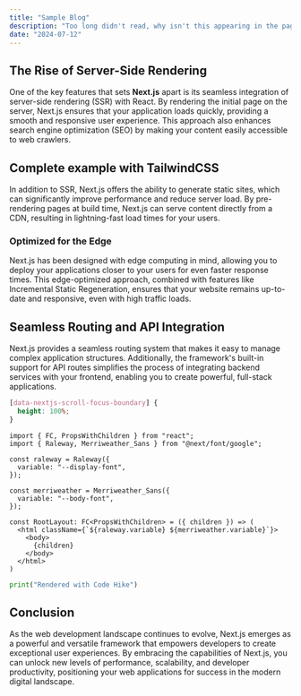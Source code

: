 ```yaml
---
title: "Sample Blog"
description: "Too long didn't read, why isn't this appearing in the pages?"
date: "2024-07-12"
---
```


## The Rise of Server-Side Rendering

One of the key features that sets **Next.js** apart is its seamless integration of server-side rendering (SSR) with React.
By rendering the initial page on the server, Next.js ensures that your application loads quickly,
providing a smooth and responsive user experience.
This approach also enhances search engine optimization (SEO) by making your content easily accessible to web crawlers.

## Complete example with TailwindCSS

In addition to SSR, Next.js offers the ability to generate static sites, which can significantly improve performance
and reduce server load. By pre-rendering pages at build time, Next.js can serve content directly from a CDN,
resulting in lightning-fast load times for your users.

### Optimized for the Edge
Next.js has been designed with edge computing in mind, allowing you to deploy your applications closer to your users for even faster response times.
This edge-optimized approach, combined with features like Incremental Static Regeneration, ensures that your website remains up-to-date and responsive,
even with high traffic loads.

## Seamless Routing and API Integration
Next.js provides a seamless routing system that makes it easy to manage complex application structures.
Additionally, the framework's built-in support for API routes simplifies the process of integrating backend services
with your frontend, enabling you to create powerful, full-stack applications.

```css
[data-nextjs-scroll-focus-boundary] {
  height: 100%;
}
```


```tsx
import { FC, PropsWithChildren } from "react";
import { Raleway, Merriweather_Sans } from "@next/font/google";

const raleway = Raleway({
  variable: "--display-font",
});

const merriweather = Merriweather_Sans({
  variable: "--body-font",
});

const RootLayout: FC<PropsWithChildren> = ({ children }) => (
  <html className={`${raleway.variable} ${merriweather.variable}`}>
    <body>
      {children}
    </body>
  </html>
)
```

```python hello.py
print("Rendered with Code Hike")
```

## Conclusion
As the web development landscape continues to evolve, Next.js emerges as a powerful and versatile framework
that empowers developers to create exceptional user experiences. By embracing the capabilities of Next.js,
you can unlock new levels of performance, scalability, and developer productivity,
positioning your web applications for success in the modern digital landscape.